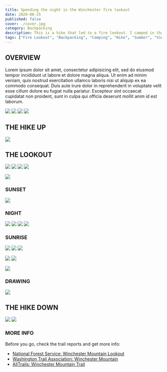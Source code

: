 ```yaml
---
title: Spending the night in the Winchester fire lookout
date: 2020-08-25
published: false
cover: ./cover.jpg
category: Backpacking
description: This is a hike that led to a fire lookout. I camped in that fire lookout. It's cool.
tags: ["Fire Lookout", "Backpacking", "Camping", "Hike", "Summer", "View", "Wildflowers", "Peak", "Mountains", "Cascades", "Washington"]
---
```


## OVERVIEW
Lorem ipsum dolor sit amet, consectetur adipisicing elit, sed do eiusmod tempor incididunt ut labore et dolore magna aliqua. Ut enim ad minim veniam, quis nostrud exercitation ullamco laboris nisi ut aliquip ex ea commodo consequat. Duis aute irure dolor in reprehenderit in voluptate velit esse cillum dolore eu fugiat nulla pariatur. Excepteur sint occaecat cupidatat non proident, sunt in culpa qui officia deserunt mollit anim id est laborum.

![](./img/ash-in-fire-lookout.jpg)
![](./img/mtbaker-sunrise.jpg)
![](./img/peak.jpg)
![](./img/dogs-in-winchester-fire-lookout.jpg)

## THE HIKE UP
![](./img/sno-cone-nalgene.jpg)


## THE LOOKOUT
![](./img/ember-in-fire-lookout.jpg)
![](./img/jamie-pilgrim-winchester-lookout.jpg)
![](./img/winchester-fire-lookout-with-dogs.jpg)
![](./img/winchester-lookout.jpg)

![](./img/misty-mountain.jpg)


### SUNSET
![](./img/winchester-summit.jpg)

### NIGHT
![](./img/starry-sky-mountains.jpg)
![](./img/mt-baker-sunrise-dogs.jpg)
![](./img/mt-baker-sunrise-in-winchester-lookout.jpg)
![](./img/mt-baker-in-winchester-lookout.jpg)


### SUNRISE
![](./img/sunrise-in-mountains.jpg)
![](./img/sunrise-mt-baker.jpg)
![](./img/mountains-sunrise.jpg)

![](./img/sunrise.jpg)
![](./img/winchester-fire-lookout-sunrise.jpg)

![](./img/dogs-in-fire-lookout.jpg)


### DRAWING
![](./img/sketch-of-mountains.jpg)


## THE HIKE DOWN
![](./img/wildflower-trail.jpg)
![](./img/wildflowers.jpg)

### MORE INFO
Before you go, check the trail reports and get more info:
- [National Forest Service: Winchester Mountain Lookout](https://www.fs.usda.gov/recarea/mbs/recarea/?recid=17586)
- [Washington Trail Association: Winchester Mountain](https://www.wta.org/go-hiking/hikes/winchester-mountain)
- [AllTrails: Winchester Mountain Trail](https://www.alltrails.com/trail/us/washington/winchester-mountain-trail)
